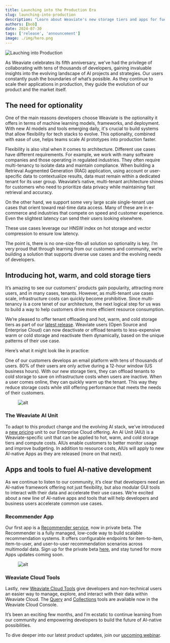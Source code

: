 ```yaml
---
title: Launching into the Production Era
slug: launching-into-production
description: "Learn about Weaviate's new storage tiers and apps for fueling AI application development!"
authors: [bob]
date: 2024-07-30
tags: ['release', 'announcement']
image: ./img/hero.png
---
```


![Lauching into Production](./img/hero.png)

As Weaviate celebrates its fifth anniversary, we've had the privilege of collaborating with tens of thousands of developers, gaining invaluable insights into the evolving landscape of AI projects and strategies. Our users constantly push the boundaries of what’s possible. As they continue to scale their applications in production, they guide the evolution of our product and the market itself. 

## The need for optionality

One of the main reasons developers choose Weaviate is the optionality it offers in terms of machine learning models, frameworks, and deployment. With new AI models and tools emerging daily, it's crucial to build systems that allow flexibility for tech stacks to evolve. This optionality, combined with ease of use, helps teams scale AI prototypes into production faster.

Flexibility is also vital when it comes to architecture. Different use cases have different requirements. For example, we work with many software companies and those operating in regulated industries. They often require multi-tenancy to isolate data and maintain compliance. When building a Retrieval Augmented Generation (RAG) application, using account or user-specific data to contextualize results, data must remain within a dedicated tenant for its user group. Weaviate’s native, multi-tenant architecture shines for customers who need to prioritize data privacy while maintaining fast retrieval and accuracy.

On the other hand, we support some very large scale single-tenant use cases that orient toward real-time data access. Many of these are in e-commerce and industries that compete on speed and customer experience. Even the slightest latency can send their users looking elsewhere. 

These use cases leverage our HNSW index on hot storage and vector compression to ensure low latency. 

The point is, there is no one-size-fits-all solution so optionality is key. I’m very proud that through learning from our customers and community, we’re building a solution that supports diverse use cases and the evolving needs of developers.

## Introducing hot, warm, and cold storage tiers 

It’s amazing to see our customers' products gain popularity, attracting more users, and in many cases, tenants. However, as multi-tenant use cases scale, infrastructure costs can quickly become prohibitive. Since multi-tenancy is a core tenet of our architecture, the next logical step for us was to build a way to help customers drive more efficient resource consumption. 

We’re pleased to offer tenant offloading and hot, warm, and cold storage tiers as part of our [latest release](https://docs.weaviate.io/weaviate/release-notes/release_1_26). Weaviate users (Open Source and Enterprise Cloud) can now deactivate or offload tenants to less-expensive warm or cold storage and reactivate them dynamically, based on the unique patterns of their use case. 

Here’s what it might look like in practice: 

One of our customers develops an email platform with tens of thousands of users. 80% of their users are only active during a 12-hour window (US business hours). With our new storage tiers, they can offload tenants to cold storage to save on infrastructure costs when users are inactive. When a user comes online, they can quickly warm up the tenant. This way they reduce storage costs while still offering performance that meets the needs of their customers.

<figure style={{ maxWidth: "70%", margin: "0 auto" }}>
  <img
    src={require('./img/image1.png').default}
    alt="alt"
    style={{ width: "100%" }}
  />
</figure>

### The Weaviate AI Unit

To adapt to this product change and the evolving AI stack, we’ve introduced a [new pricing](/pricing) unit to our Enterprise Cloud offering. An AI Unit (AIU) is a Weaviate-specific unit that can be applied to hot, warm, and cold storage tiers and compute costs. AIUs enable customers to better monitor usage and improve budgeting. In addition to resource costs, AIUs will apply to new AI-native Apps as they are released (more on that next).


## Apps and tools to fuel AI-native development 

As we continue to listen to our community, it’s clear that developers need an AI-native framework offering not just flexibility, but also modular GUI tools to interact with their data and accelerate their use cases. We’re excited about a new line of AI-native apps and tools that will help developers and business users accelerate common use cases. 

### Recommender App

Our first app is a [Recommender service](/product/personalization-agent), now in private beta. The Recommender is a fully managed, low-code way to build scalable recommendation systems. It offers configurable endpoints for item-to-item, item-to-user, and user-to-user recommendation scenarios across multimodal data. Sign up for the private beta [here](https://events.weaviate.io/early-access), and stay tuned for more Apps updates coming soon. 

<figure style={{ maxWidth: "70%", margin: "0 auto" }}>
  <img
    src={require('./img/image2.png').default}
    alt="alt"
    style={{ width: "100%" }}
  />
</figure>

### Weaviate Cloud Tools

Lastly, new [Weaviate Cloud Tools](/product) give developers and non-technical users an easier way to manage, explore, and interact with their data within Weaviate Cloud. The [Query](/product/query) and [Collections](/product/collections) tools are available now in the Weaviate Cloud Console.


It’s been an exciting few months, and I’m ecstatic to continue learning from our community and empowering developers to build the future of AI-native possibilities. 

To dive deeper into our latest product updates, join our [upcoming webinar](https://events.weaviate.io/update-126). 


<WhatNext />
